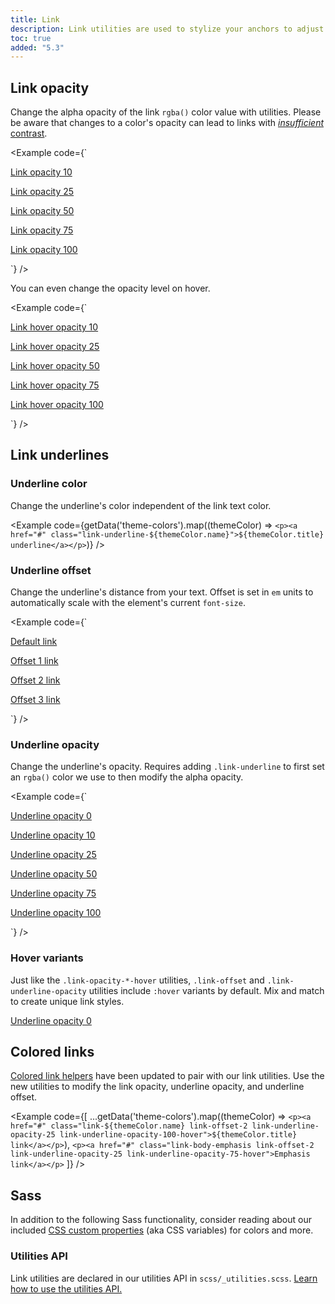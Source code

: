 ```yaml
---
title: Link
description: Link utilities are used to stylize your anchors to adjust their color, opacity, underline offset, underline color, and more.
toc: true
added: "5.3"
---
```



## Link opacity

Change the alpha opacity of the link `rgba()` color value with utilities. Please be aware that changes to a color's opacity can lead to links with [*insufficient* contrast]([[docsref:getting-started/accessibility#color-contrast]]).

<Example code={`<p><a class="link-opacity-10" href="#">Link opacity 10</a></p>
<p><a class="link-opacity-25" href="#">Link opacity 25</a></p>
<p><a class="link-opacity-50" href="#">Link opacity 50</a></p>
<p><a class="link-opacity-75" href="#">Link opacity 75</a></p>
<p><a class="link-opacity-100" href="#">Link opacity 100</a></p>`} />

You can even change the opacity level on hover.

<Example code={`<p><a class="link-opacity-10-hover" href="#">Link hover opacity 10</a></p>
<p><a class="link-opacity-25-hover" href="#">Link hover opacity 25</a></p>
<p><a class="link-opacity-50-hover" href="#">Link hover opacity 50</a></p>
<p><a class="link-opacity-75-hover" href="#">Link hover opacity 75</a></p>
<p><a class="link-opacity-100-hover" href="#">Link hover opacity 100</a></p>`} />

## Link underlines

### Underline color

Change the underline's color independent of the link text color.

<Example code={getData('theme-colors').map((themeColor) => `<p><a href="#" class="link-underline-${themeColor.name}">${themeColor.title} underline</a></p>`)} />

### Underline offset

Change the underline's distance from your text. Offset is set in `em` units to automatically scale with the element's current `font-size`.

<Example code={`<p><a href="#">Default link</a></p>
<p><a class="link-offset-1" href="#">Offset 1 link</a></p>
<p><a class="link-offset-2" href="#">Offset 2 link</a></p>
<p><a class="link-offset-3" href="#">Offset 3 link</a></p>`} />

### Underline opacity

Change the underline's opacity. Requires adding `.link-underline` to first set an `rgba()` color we use to then modify the alpha opacity.

<Example code={`<p><a class="link-offset-2 link-underline link-underline-opacity-0" href="#">Underline opacity 0</a></p>
<p><a class="link-offset-2 link-underline link-underline-opacity-10" href="#">Underline opacity 10</a></p>
<p><a class="link-offset-2 link-underline link-underline-opacity-25" href="#">Underline opacity 25</a></p>
<p><a class="link-offset-2 link-underline link-underline-opacity-50" href="#">Underline opacity 50</a></p>
<p><a class="link-offset-2 link-underline link-underline-opacity-75" href="#">Underline opacity 75</a></p>
<p><a class="link-offset-2 link-underline link-underline-opacity-100" href="#">Underline opacity 100</a></p>`} />

### Hover variants

Just like the `.link-opacity-*-hover` utilities, `.link-offset` and `.link-underline-opacity` utilities include `:hover` variants by default. Mix and match to create unique link styles.

<a class="link-offset-2 link-offset-3-hover link-underline link-underline-opacity-0 link-underline-opacity-75-hover" href="#">
  Underline opacity 0
</a>

## Colored links

[Colored link helpers]([[docsref:/helpers/colored-links/]]) have been updated to pair with our link utilities. Use the new utilities to modify the link opacity, underline opacity, and underline offset.

<Example code={[
  ...getData('theme-colors').map((themeColor) => `<p><a href="#" class="link-${themeColor.name} link-offset-2 link-underline-opacity-25 link-underline-opacity-100-hover">${themeColor.title} link</a></p>`),
  `<p><a href="#" class="link-body-emphasis link-offset-2 link-underline-opacity-25 link-underline-opacity-75-hover">Emphasis link</a></p>`
]} />

<Callout name="warning-color-assistive-technologies" />

## Sass

In addition to the following Sass functionality, consider reading about our included [CSS custom properties]([[docsref:/customize/css-variables]]) (aka CSS variables) for colors and more.

### Utilities API

Link utilities are declared in our utilities API in `scss/_utilities.scss`. [Learn how to use the utilities API.]([[docsref:/utilities/api#using-the-api]])

<ScssDocs name="utils-links" file="scss/_utilities.scss" />
